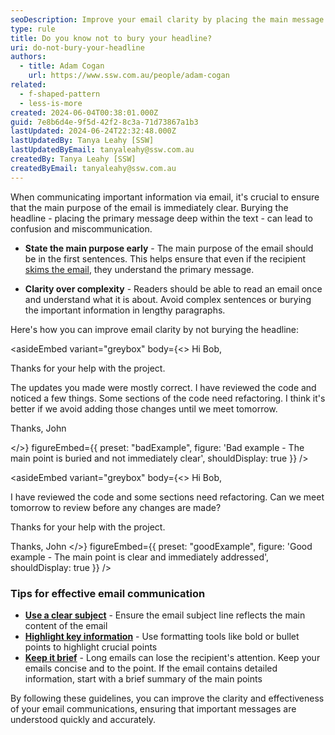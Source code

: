 ```yaml
---
seoDescription: Improve your email clarity by placing the main message upfront—avoid burying the headline for clearer communication and faster understanding.
type: rule
title: Do you know not to bury your headline?
uri: do-not-bury-your-headline
authors:
  - title: Adam Cogan
    url: https://www.ssw.com.au/people/adam-cogan
related:
  - f-shaped-pattern
  - less-is-more
created: 2024-06-04T00:38:01.000Z
guid: 7e8b6d4e-9f5d-42f2-8c3a-71d73867a1b3
lastUpdated: 2024-06-24T22:32:48.000Z
lastUpdatedBy: Tanya Leahy [SSW]
lastUpdatedByEmail: tanyaleahy@ssw.com.au
createdBy: Tanya Leahy [SSW]
createdByEmail: tanyaleahy@ssw.com.au
---
```


When communicating important information via email, it's crucial to ensure that the main purpose of the email is immediately clear. Burying the headline - placing the primary message deep within the text - can lead to confusion and miscommunication.
* **State the main purpose early** - The main purpose of the email should be in the first sentences. This helps ensure that even if the recipient [skims the email](/f-shaped-pattern), they understand the primary message.

* **Clarity over complexity** - Readers should be able to read an email once and understand what it is about. Avoid complex sentences or burying the important information in lengthy paragraphs.

Here's how you can improve email clarity by not burying the headline:

<asideEmbed
  variant="greybox"
  body={<>
    Hi Bob,

Thanks for your help with the project.

The updates you made were mostly correct. I have reviewed the code and noticed a few things. Some sections of the code need refactoring. I think it's better if we avoid adding those changes until we meet tomorrow.

Thanks,
John

  </>}
  figureEmbed={{
    preset: "badExample",
    figure: 'Bad example - The main point is buried and not immediately clear',
    shouldDisplay: true
  }}
/>

<asideEmbed
  variant="greybox"
  body={<>
    Hi Bob,

I have reviewed the code and some sections need refactoring. Can we meet tomorrow to review before any changes are made?

Thanks for your help with the project.

Thanks,
John
  </>}
  figureEmbed={{
    preset: "goodExample",
    figure: 'Good example - The main point is clear and immediately addressed',
    shouldDisplay: true
  }}
/>

### Tips for effective email communication

* **[Use a clear subject](/good-email-subject)** - Ensure the email subject line reflects the main content of the email
* **[Highlight key information](/distinguish-keywords-from-content)** - Use formatting tools like bold or bullet points to highlight crucial points
* **[Keep it brief](/concise-writing)** - Long emails can lose the recipient's attention. Keep your emails concise and to the point. If the email contains detailed information, start with a brief summary of the main points

By following these guidelines, you can improve the clarity and effectiveness of your email communications, ensuring that important messages are understood quickly and accurately.
